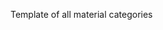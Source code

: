 <noinclude>Template of all material categories
{{OslTemplate:LIMS/Common/Template |id_postfix=mc}}
{{OslTemplate:Helper/Docu/FormTemplate}}
</noinclude><includeonly><!-- 
-->{{OslTemplate:LIMS/Common/Category/Header
  |category_group_name=Material
  |display_name={{{display_name|}}}
  |ontology_iri={{{ontology_iri|}}}
  |sub_category_of={{{sub_category_of|}}}
  |category_type={{{category_type|}}}
  |description={{{description|}}}
}}
{{OslTemplate:LIMS/Common/Category/Footer}}
</includeonly>